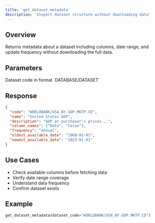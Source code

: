 ```yaml
---
title: 'get_dataset_metadata'
description: 'Inspect dataset structure without downloading data'
---
```


## Overview

Returns metadata about a dataset including columns, date range, and update frequency without downloading the full data.

## Parameters

<ParamField path="dataset_code" type="string" required>
  Dataset code in format `DATABASE/DATASET`
</ParamField>

## Response

```json
{
  "code": "WORLDBANK/USA_NY.GDP.MKTP.CD",
  "name": "United States GDP",
  "description": "GDP at purchaser's prices...",
  "column_names": ["Date", "Value"],
  "frequency": "annual",
  "oldest_available_date": "1960-01-01",
  "newest_available_date": "2023-01-01"
}
```

## Use Cases

- Check available columns before fetching data
- Verify date range coverage
- Understand data frequency
- Confirm dataset exists

## Example

```python
get_dataset_metadata(dataset_code="WORLDBANK/USA_NY.GDP.MKTP.CD")
```
